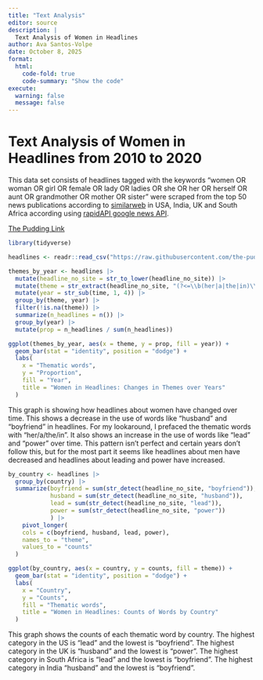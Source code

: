 ```yaml
---
title: "Text Analysis"
editor: source
description: |
  Text Analysis of Women in Headlines
author: Ava Santos-Volpe
date: October 8, 2025
format: 
  html:
    code-fold: true
    code-summary: "Show the code"
execute:
  warning: false
  message: false
---
```

# Text Analysis of Women in Headlines from 2010 to 2020

This data set consists of headlines tagged with the keywords "women OR woman OR girl OR female OR lady OR ladies OR she OR her OR herself OR aunt OR grandmother OR mother OR sister" were scraped from the top 50 news publications according to [similarweb](https://www.similarweb.com/) in USA, India, UK and South Africa according using [rapidAPI google news API](https://rapidapi.com/newscatcher-api-newscatcher-api-default/api/google-news). 

[The Pudding Link](https://github.com/the-pudding/data/tree/master/women-in-headlines)

```r
library(tidyverse)

headlines <- readr::read_csv("https://raw.githubusercontent.com/the-pudding/data/refs/heads/master/women-in-headlines/headlines.csv")

themes_by_year <- headlines |>
  mutate(headline_no_site = str_to_lower(headline_no_site)) |>
  mutate(theme = str_extract(headline_no_site, "(?<=\\b(her|a|the|in)\\s)(husband|boyfriend|power|lead)")) |>
  mutate(year = str_sub(time, 1, 4)) |>
  group_by(theme, year) |>
  filter(!is.na(theme)) |>
  summarize(n_headlines = n()) |>
  group_by(year) |>
  mutate(prop = n_headlines / sum(n_headlines))

ggplot(themes_by_year, aes(x = theme, y = prop, fill = year)) +
  geom_bar(stat = "identity", position = "dodge") +
  labs(
    x = "Thematic words",
    y = "Proportion",
    fill = "Year",
    title = "Women in Headlines: Changes in Themes over Years"
  )
```
This graph is showing how headlines about women have changed over time. This shows a  decrease in the use of words like "husband" and "boyfriend" in headlines. For my lookaround, I prefaced the thematic words with "her/a/the/in". It also shows an  increase in the use of words like "lead" and "power" over time. This pattern isn't perfect and certain years don't follow this, but for the most part it seems like headlines about men have decreased and headlines about leading and power have increased. 



```r
by_country <- headlines |>
  group_by(country) |>
  summarize(boyfriend = sum(str_detect(headline_no_site, "boyfriend")),
            husband = sum(str_detect(headline_no_site, "husband")),
            lead = sum(str_detect(headline_no_site, "lead")),
            power = sum(str_detect(headline_no_site, "power"))
            ) |>
    pivot_longer(
    cols = c(boyfriend, husband, lead, power),
    names_to = "theme",
    values_to = "counts"
  ) 

ggplot(by_country, aes(x = country, y = counts, fill = theme)) +
  geom_bar(stat = "identity", position = "dodge") +
  labs(
    x = "Country", 
    y = "Counts",
    fill = "Thematic words",
    title = "Women in Headlines: Counts of Words by Country"
  )

```
This graph shows the counts of each thematic word by country. The highest category in the US is "lead" and the lowest is "boyfriend". The highest category in the UK is "husband" and the lowest is "power". The highest category in South Africa is "lead" and the lowest is "boyfriend". The highest category in India "husband" and the lowest is "boyfriend".
